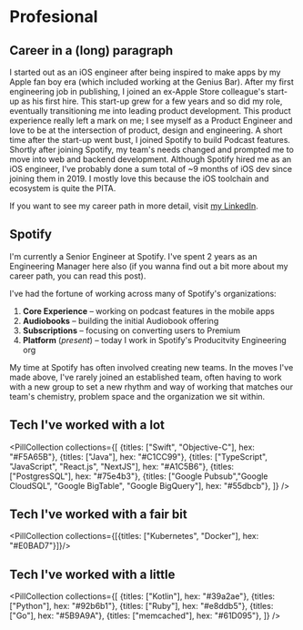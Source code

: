 # Profesional
## Career in a (long) paragraph
I started out as an iOS engineer after being inspired to make apps by my Apple fan boy era (which included working at the Genius Bar). After my first engineering job in publishing, I joined an ex-Apple Store colleague's start-up as his first hire. This start-up grew for a few years and so did my role, eventually transitioning me into leading product development. This product experience really left a mark on me; I see myself as a Product Engineer and love to be at the intersection of product, design and engineering. A short time after the start-up went bust, I joined Spotify to build Podcast features. Shortly after joining Spotify, my team's needs changed and prompted me to move into web and backend development. Although Spotify hired me as an iOS engineer, I've probably done a sum total of ~9 months of iOS dev since joining them in 2019. I mostly love this because the iOS toolchain and ecosystem is quite the PITA.

If you want to see my career path in more detail, visit [my LinkedIn](https://www.linkedin.com/in/kylejs/).

## Spotify
I'm currently a Senior Engineer at Spotify. I've spent 2 years as an Engineering Manager here also (if you wanna find out a bit more about my career path, you can read <Link href="/posts/ic-to-em-and-back">this post</Link>).

I've had the fortune of working across many of Spotify's organizations:

1. **Core Experience** – working on podcast features in the mobile apps
2. **Audiobooks** – building the initial Audiobook offering
3. **Subscriptions** – focusing on converting users to Premium
4. **Platform** (_present_) – today I work in Spotify's Producitvity Engineering org

My time at Spotify has often involved creating new teams. In the moves I've made above, I've rarely joined an established team, often having to work with a new group to set a new rhythm and way of working that matches our team's chemistry, problem space and the organization we sit within.
## Tech I've worked with <strong className="font-bolt text-primary">a lot</strong>
<PillCollection collections={[
  {titles: ["Swift", "Objective-C"], hex: "#F5A65B"},
  {titles: ["Java"], hex: "#C1CC99"},
  {titles: ["TypeScript", "JavaScript", "React.js", "NextJS"], hex: "#A1C5B6"},
  {titles: ["PostgresSQL"], hex: "#75e4b3"},
  {titles: ["Google Pubsub","Google CloudSQL", "Google BigTable", "Google BigQuery"], hex: "#55dbcb"},
]} />

## Tech I've worked with <strong className="font-bolt text-primary">a fair bit</strong>
<PillCollection collections={[{titles: ["Kubernetes", "Docker"], hex: "#E0BAD7"}]}/>

## Tech I've worked with <strong className="font-bolt text-primary">a little</strong>
<PillCollection collections={[
  {titles: ["Kotlin"], hex: "#39a2ae"},
  {titles: ["Python"], hex: "#92b6b1"},
  {titles: ["Ruby"], hex: "#e8ddb5"},
  {titles: ["Go"], hex: "#5B9A9A"},
  {titles: ["memcached"], hex: "#61D095"},
]} />

